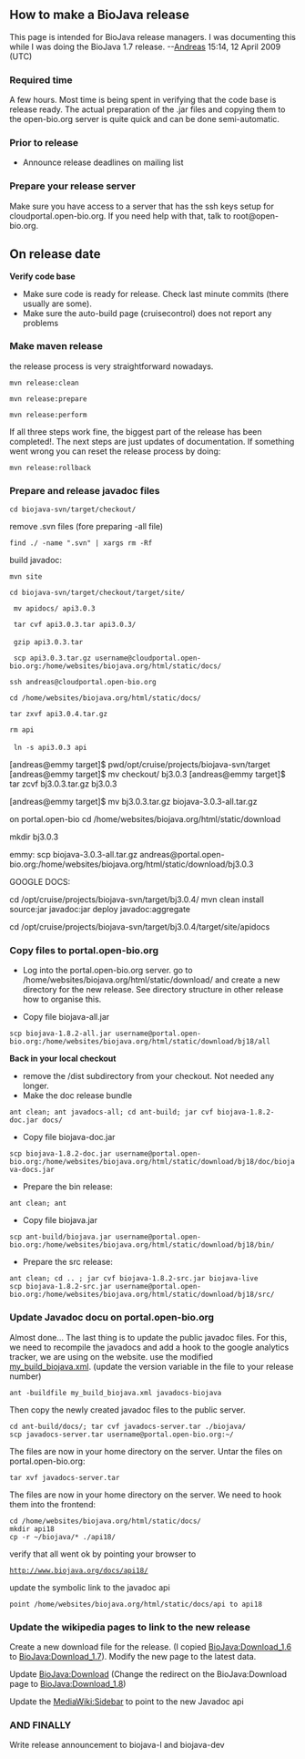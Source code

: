 ==How to make a BioJava release==

This page is intended for BioJava release managers. I was documenting this while I was doing the BioJava 1.7 release. --[[User:Andreas|Andreas]] 15:14, 12 April 2009 (UTC)

===Required time===
A few hours. Most time is being spent in verifying that the code base is release ready. The actual preparation of the .jar files and copying them to the open-bio.org server is quite quick and can be done semi-automatic.

===Prior to release===
* Announce release deadlines on mailing list

=== Prepare your release server ===

Make sure you have access to a server that has the ssh keys setup for cloudportal.open-bio.org. If you need help with that, talk to root@open-bio.org.

==On release date==

'''Verify code base'''

* Make sure code is ready for release. Check last minute commits (there usually are some).
* Make sure the auto-build page (cruisecontrol) does not report any problems

===Make maven release===

the release process is very straightforward nowadays. 

 mvn release:clean 

 mvn release:prepare 

 mvn release:perform

If all three steps work fine, the biggest part of the release has been completed!. The next steps are just updates of documentation. If something went wrong you can reset the release process by doing:

 mvn release:rollback

===Prepare and release javadoc files===

 cd biojava-svn/target/checkout/

remove .svn files  (fore preparing -all file)

 find ./ -name ".svn" | xargs rm -Rf

build javadoc:

 mvn site

 cd biojava-svn/target/checkout/target/site/

  mv apidocs/ api3.0.3

  tar cvf api3.0.3.tar api3.0.3/
 
  gzip api3.0.3.tar

  scp api3.0.3.tar.gz username@cloudportal.open-bio.org:/home/websites/biojava.org/html/static/docs/

 ssh andreas@cloudportal.open-bio.org

 cd /home/websites/biojava.org/html/static/docs/

 tar zxvf api3.0.4.tar.gz

 rm api
 
  ln -s api3.0.3 api


[andreas@emmy target]$ pwd/opt/cruise/projects/biojava-svn/target
[andreas@emmy target]$ mv checkout/ bj3.0.3
[andreas@emmy target]$ tar zcvf bj3.0.3.tar.gz bj3.0.3

[andreas@emmy target]$ mv bj3.0.3.tar.gz biojava-3.0.3-all.tar.gz
 

on portal.open-bio
cd /home/websites/biojava.org/html/static/download

mkdir bj3.0.3

emmy:
scp biojava-3.0.3-all.tar.gz andreas@portal.open-bio.org:/home/websites/biojava.org/html/static/download/bj3.0.3


GOOGLE DOCS:

cd /opt/cruise/projects/biojava-svn/target/bj3.0.4/
mvn clean install source:jar javadoc:jar deploy javadoc:aggregate

cd /opt/cruise/projects/biojava-svn/target/bj3.0.4/target/site/apidocs

===Copy files to portal.open-bio.org ===
* Log into the portal.open-bio.org server. go to /home/websites/biojava.org/html/static/download/ and create a new directory for the new release. See directory structure in other release how to organise this.

* Copy file biojava-all.jar
 scp biojava-1.8.2-all.jar username@portal.open-bio.org:/home/websites/biojava.org/html/static/download/bj18/all

'''Back in your local checkout'''
* remove the /dist subdirectory from your checkout. Not needed any longer.
* Make the doc release bundle
 ant clean; ant javadocs-all; cd ant-build; jar cvf biojava-1.8.2-doc.jar docs/
* Copy file biojava-doc.jar
 scp biojava-1.8.2-doc.jar username@portal.open-bio.org:/home/websites/biojava.org/html/static/download/bj18/doc/biojava-docs.jar
* Prepare the bin release: 
 ant clean; ant
* Copy file biojava.jar 
 scp ant-build/biojava.jar username@portal.open-bio.org:/home/websites/biojava.org/html/static/download/bj18/bin/
* Prepare the src release:
 ant clean; cd .. ; jar cvf biojava-1.8.2-src.jar biojava-live
 scp biojava-1.8.2-src.jar username@portal.open-bio.org:/home/websites/biojava.org/html/static/download/bj18/src/

=== Update Javadoc docu on portal.open-bio.org===

Almost done... The last thing is to update the public javadoc files.
For this, we need to recompile the javadocs and add a hook to the google analytics tracker, we are using on the website. use the modified [[BioJava:my_build_biojava|my_build_biojava.xml]]. (update the version variable in the file to your release number)
 ant -buildfile my_build_biojava.xml javadocs-biojava
Then copy the newly created javadoc files to the public server.
 cd ant-build/docs/; tar cvf javadocs-server.tar ./biojava/
 scp javadocs-server.tar username@portal.open-bio.org:~/
The files are now in your home directory on the server. Untar the files on portal.open-bio.org:
 tar xvf javadocs-server.tar
The files are now in your home directory on the server. We need to hook them into the frontend:
 cd /home/websites/biojava.org/html/static/docs/
 mkdir api18
 cp -r ~/biojava/* ./api18/
verify that all went ok by pointing your browser to
 http://www.biojava.org/docs/api18/
update the symbolic link to the javadoc api
 point /home/websites/biojava.org/html/static/docs/api to api18

=== Update the wikipedia pages to link to the new release===

Create a new download file for the release. (I copied [[BioJava:Download_1.6]] to [[BioJava:Download_1.7]]). Modify the new page to the latest data.

Update [[BioJava:Download]] (Change the redirect on the BioJava:Download page to [[BioJava:Download_1.8]])

Update the [[MediaWiki:Sidebar]] to point to the new Javadoc api

=== AND FINALLY ===

Write release announcement to biojava-l and biojava-dev